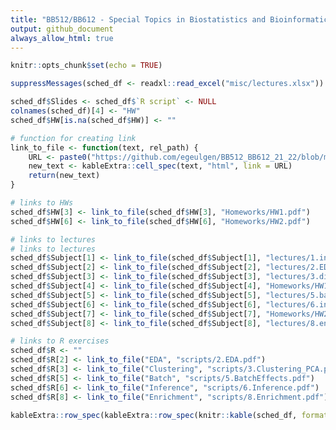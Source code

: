 ```yaml
---
title: "BB512/BB612 - Special Topics in Biostatistics and Bioinformatics - Spring 2022"
output: github_document
always_allow_html: true
---
```


```r
knitr::opts_chunk$set(echo = TRUE)
```

```r
suppressMessages(sched_df <- readxl::read_excel("misc/lectures.xlsx"))

sched_df$Slides <- sched_df$`R script` <- NULL
colnames(sched_df)[4] <- "HW"
sched_df$HW[is.na(sched_df$HW)] <- ""

# function for creating link
link_to_file <- function(text, rel_path) {
    URL <- paste0("https://github.com/egeulgen/BB512_BB612_21_22/blob/main/", rel_path)
    new_text <- kableExtra::cell_spec(text, "html", link = URL)
    return(new_text)
}

# links to HWs
sched_df$HW[3] <- link_to_file(sched_df$HW[3], "Homeworks/HW1.pdf")
sched_df$HW[6] <- link_to_file(sched_df$HW[6], "Homeworks/HW2.pdf")

# links to lectures
# links to lectures
sched_df$Subject[1] <- link_to_file(sched_df$Subject[1], "lectures/1.intro.pdf")
sched_df$Subject[2] <- link_to_file(sched_df$Subject[2], "lectures/2.EDA.pdf")
sched_df$Subject[3] <- link_to_file(sched_df$Subject[3], "lectures/3.dim_reduction.pdf")
sched_df$Subject[4] <- link_to_file(sched_df$Subject[4], "Homeworks/HW1_KEY.pdf")
sched_df$Subject[5] <- link_to_file(sched_df$Subject[5], "lectures/5.batch.pdf")
sched_df$Subject[6] <- link_to_file(sched_df$Subject[6], "lectures/6.inference.pdf")
sched_df$Subject[7] <- link_to_file(sched_df$Subject[7], "Homeworks/HW2_KEY.pdf")
sched_df$Subject[8] <- link_to_file(sched_df$Subject[8], "lectures/8.enrichment.pdf")

# links to R exercises
sched_df$R <- ""
sched_df$R[2] <- link_to_file("EDA", "scripts/2.EDA.pdf")
sched_df$R[3] <- link_to_file("Clustering", "scripts/3.Clustering_PCA.pdf")
sched_df$R[5] <- link_to_file("Batch", "scripts/5.BatchEffects.pdf")
sched_df$R[6] <- link_to_file("Inference", "scripts/6.Inference.pdf")
sched_df$R[8] <- link_to_file("Enrichment", "scripts/8.Enrichment.pdf")

kableExtra::row_spec(kableExtra::row_spec(knitr::kable(sched_df, format = "html", escape = FALSE), which(grepl("Midterm", sched_df$Subject)), bold = TRUE, background = "#F4B41A"), nrow(sched_df), bold = TRUE, background = "#E2725A")

```